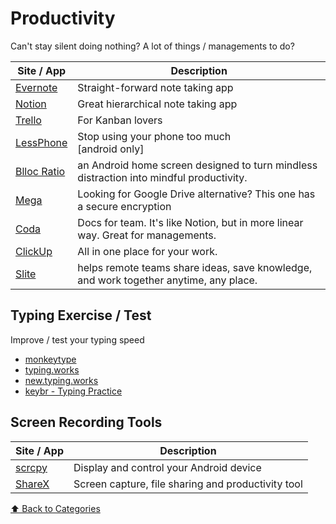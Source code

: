 # Productivity

Can't stay silent doing nothing? A lot of things / managements to do?

| Site / App                                                        | Description                                                                             |
| ----------------------------------------------------------------- | --------------------------------------------------------------------------------------- |
| [Evernote](https://evernote.com/)                                 | Straight-forward note taking app                                                        |
| [Notion](https://notion.so)                                       | Great hierarchical note taking app                                                      |
| [Trello](https://trello.com)                                      | For Kanban lovers                                                                       |
| [LessPhone](https://www.producthunt.com/posts/lessphone-launcher) | Stop using your phone too much <br/> [android only]                                     |
| [Blloc Ratio](https://www.blloc.com/)                             | an Android home screen designed to turn mindless distraction into mindful productivity. |
| [Mega](https://mega.nz)                                           | Looking for Google Drive alternative? This one has a secure encryption                  |
| [Coda](https://coda.io)                                           | Docs for team. It's like Notion, but in more linear way. Great for managements.         |
| [ClickUp](https://clickup.com)                                    | All in one place for your work.                                                         |
| [Slite](https://slite.com)                                        | helps remote teams share ideas, save knowledge, and work together anytime, any place.   |

## Typing Exercise / Test

Improve / test your typing speed

- [monkeytype](https://monkeytype.com/)
- [typing.works](https://typing.works/)
- [new.typing.works](https://new.typing.works/)
- [keybr - Typing Practice](https://www.keybr.com/)

## Screen Recording Tools

| Site / App                                              | Description                                        |
| ------------------------------------------------------- | -------------------------------------------------- |
| [scrcpy](https://github.com/Genymobile/scrcpy/releases) | Display and control your Android device            |
| [ShareX](https://getsharex.com/)                        | Screen capture, file sharing and productivity tool |

[⬆️ Back to Categories](/bookmarks)
